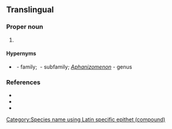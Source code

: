 ==Translingual==
{{rfi|mul}}

===Proper noun===
{{taxoninfl|i=1|g=n|head=[[Aphanizomenon]] {{epinew|flos||la}}-{{epinew|aqua|aquae|la}}}}

# {{taxon|species|family|Nostocaceae|a kind of toxic fresh water [[cyanobacteria]] that can cause massive [[bloom]]s in lakes}}

====Hypernyms====
* {{sense|species}} {{taxlink|Nostaceae|family|noshow=1}}&nbsp;- family; {{taxlink|Ababaenoideae|subfamily|noshow=1}}&nbsp;- subfamily; ''[[Aphanizomenon]]''&nbsp;- genus

===References===
* {{pedia|i=1}}
* {{specieslite|Anabaenoideae}}
* {{comcatlite|i=1}}

[[Category:Species name using Latin specific epithet (compound)]]
